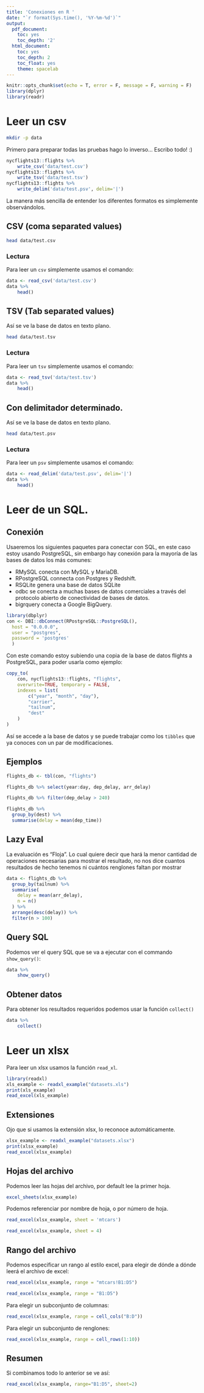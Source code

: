 ```yaml
---
title: 'Conexiones en R '
date: "`r format(Sys.time(), '%Y-%m-%d')`"
output:
  pdf_document:
    toc: yes
    toc_depth: '2'
  html_document:
    toc: yes
    toc_depth: 2
    toc_float: yes
    theme: spacelab
---
```



```r
knitr::opts_chunk$set(echo = T, error = F, message = F, warning = F)
library(dplyr)
library(readr)
```

# Leer un csv
```bash
mkdir -p data
```

Primero para preparar todas las pruebas hago lo inverso... Escribo todo! :)
```r

nycflights13::flights %>%
    write_csv('data/test.csv')
nycflights13::flights %>%
    write_tsv('data/test.tsv')
nycflights13::flights %>%
    write_delim('data/test.psv', delim='|')
```

La manera más sencilla de entender los diferentes formatos es simplemente observándolos.

## CSV (coma separated values)
```bash
head data/test.csv
```

### Lectura

Para leer un `csv` simplemente usamos el comando:
```r
data <- read_csv('data/test.csv')
data %>%
    head()
```

## TSV (Tab separated values)

Así se ve la base de datos en texto plano.

```bash
head data/test.tsv
```

### Lectura

Para leer un `tsv` simplemente usamos el comando:

```r
data <- read_tsv('data/test.tsv')
data %>%
    head()
```
## Con delimitador determinado.
Así se ve la base de datos en texto plano.

```bash
head data/test.psv
```

### Lectura

Para leer un `psv` simplemente usamos el comando:
```r
data <- read_delim('data/test.psv', delim='|')
data %>%
    head()
```
# Leer de un SQL.
## Conexión
Usaeremos los siguientes paquetes para conectar con SQL, en este caso estoy usando PostgreSQL,
sin embargo hay conexión para la mayoría de las bases de datos los más comunes:

  * RMySQL conecta con MySQL y MariaDB.
  * RPostgreSQL connecta con Postgres y Redshift.
  * RSQLite genera una base de datos SQLite
  * odbc se conecta a muchas bases de datos comerciales a través del protocolo abierto de conectividad de bases de datos.
  * bigrquery conecta a Google BigQuery.

```r
library(dbplyr)
con <- DBI::dbConnect(RPostgreSQL::PostgreSQL(),
  host = "0.0.0.0",
  user = "postgres",
  password = 'postgres'
  )
```

Con este comando estoy subiendo una copia de la base de datos flights a PostgreSQL, para poder usarla como ejemplo:

```r
copy_to(
    con, nycflights13::flights, "flights",
    overwrite=TRUE, temporary = FALSE,
    indexes = list(
        c("year", "month", "day"),
        "carrier",
        "tailnum",
        "dest"
    )
)
```

Así se accede a la base de datos y se puede trabajar como los `tibbles` que ya conoces con un par de modificaciones.

## Ejemplos

```r
flights_db <- tbl(con, "flights")
```
```r
flights_db %>% select(year:day, dep_delay, arr_delay)
```
```r
flights_db %>% filter(dep_delay > 240)
```
```r
flights_db %>%
  group_by(dest) %>%
  summarise(delay = mean(dep_time))
```

## Lazy Eval

La evaluación es "Floja". Lo cual quiere decir que hará la menor cantidad de operaciones necesarias para mostrar el resultado, no nos dice cuantos resultados de hecho tenemos ni cuántos renglones faltan por mostrar

```r
data <- flights_db %>%
  group_by(tailnum) %>%
  summarise(
    delay = mean(arr_delay),
    n = n()
  ) %>%
  arrange(desc(delay)) %>%
  filter(n > 100)
```

## Query SQL

Podemos ver el query SQL que se va a ejecutar con el commando `show_query()`:
```r
data %>%
    show_query()
```
## Obtener datos

Para obtener los resultados requeridos podemos usar la función `collect()`

```r
data %>%
    collect()
```

# Leer un xlsx

Para leer un xlsx usamos la función `read_xl`.

```r
library(readxl)
xls_example <- readxl_example("datasets.xls")
print(xls_example)
read_excel(xls_example)
```

## Extensiones

Ojo que si usamos la extensión xlsx, lo reconoce automáticamente.
```r
xlsx_example <- readxl_example("datasets.xlsx")
print(xlsx_example)
read_excel(xlsx_example)
```

## Hojas del archivo

Podemos leer las hojas del archivo, por default lee la primer hoja.
```r
excel_sheets(xlsx_example)
```
Podemos referenciar por nombre de hoja, o por número de hoja.

```r
read_excel(xlsx_example, sheet = 'mtcars')
```

```r
read_excel(xlsx_example, sheet = 4)
```

## Rango del archivo
Podemos especificar un rango al estilo excel, para elegir de dónde a dónde leerá el archivo de excel:

```r
read_excel(xlsx_example, range = "mtcars!B1:D5")
```

```r
read_excel(xlsx_example, range = "B1:D5")
```

Para elegir un subconjunto de columnas:

```r
read_excel(xlsx_example, range = cell_cols("B:D"))
```

Para elegir un subconjunto de renglones:

```r
read_excel(xlsx_example, range = cell_rows(1:10))
```

## Resumen
Si combinamos todo lo anterior se ve así:

```r
read_excel(xlsx_example, range="B1:D5", sheet=2)
```
